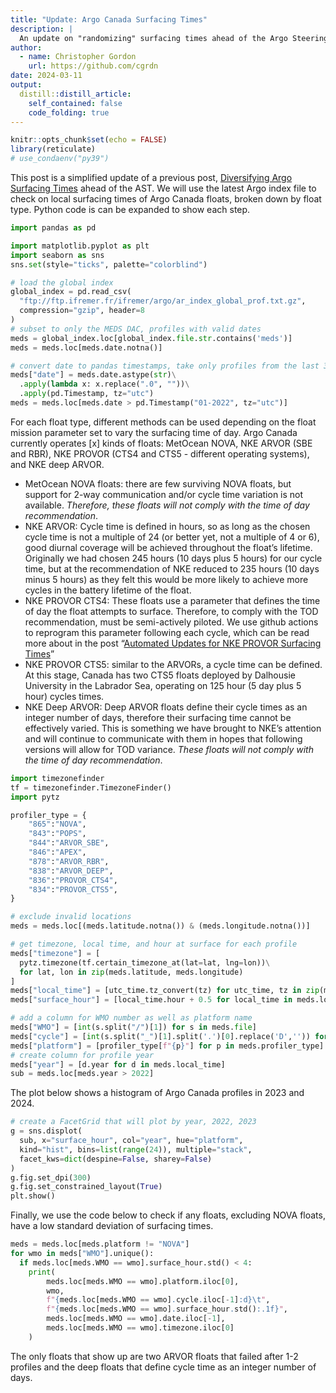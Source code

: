 ```yaml
---
title: "Update: Argo Canada Surfacing Times"
description: |
  An update on "randomizing" surfacing times ahead of the Argo Steering Team meeting. 
author:
  - name: Christopher Gordon
    url: https://github.com/cgrdn
date: 2024-03-11
output:
  distill::distill_article:
    self_contained: false
    code_folding: true
---
```



```r
knitr::opts_chunk$set(echo = FALSE)
library(reticulate)
# use_condaenv("py39")
```

This post is a simplified update of a previous post, [Diversifying Argo Surfacing Times](https://argocanada.github.io/blog/posts/2023-07-13-diversifying-argo-surfacing-times/) ahead of the AST. We will use the latest Argo index file to check on local surfacing times of Argo Canada floats, broken down by float type. Python code is can be expanded to show each step. 

```python
import pandas as pd

import matplotlib.pyplot as plt
import seaborn as sns
sns.set(style="ticks", palette="colorblind")

# load the global index
global_index = pd.read_csv(
  "ftp://ftp.ifremer.fr/ifremer/argo/ar_index_global_prof.txt.gz", 
  compression="gzip", header=8
)
# subset to only the MEDS DAC, profiles with valid dates
meds = global_index.loc[global_index.file.str.contains('meds')]
meds = meds.loc[meds.date.notna()]

# convert date to pandas timestamps, take only profiles from the last 3 years
meds["date"] = meds.date.astype(str)\
  .apply(lambda x: x.replace(".0", ""))\
  .apply(pd.Timestamp, tz="utc")
meds = meds.loc[meds.date > pd.Timestamp("01-2022", tz="utc")]
```

For each float type, different methods can be used depending on the float mission parameter set to vary the surfacing time of day. Argo Canada currently operates [x] kinds of floats: MetOcean NOVA, NKE ARVOR (SBE and RBR), NKE PROVOR (CTS4 and CTS5 - different operating systems), and NKE deep ARVOR. 

- MetOcean NOVA floats: there are few surviving NOVA floats, but support for 2-way communication and/or cycle time variation is not available. _Therefore, these floats will not comply with the time of day recommendation_.
- NKE ARVOR: Cycle time is defined in hours, so as long as the chosen cycle time is not a multiple of 24 (or better yet, not a multiple of 4 or 6), good diurnal coverage will be achieved throughout the float's lifetime. Originally we had chosen 245 hours (10 days plus 5 hours) for our cycle time, but at the recommendation of NKE reduced to 235 hours (10 days minus 5 hours) as they felt this would be more likely to achieve more cycles in the battery lifetime of the float. 
- NKE PROVOR CTS4: These floats use a parameter that defines the time of day the float attempts to surface. Therefore, to comply with the TOD recommendation, must be semi-actively piloted. We use github actions to reprogram this parameter following each cycle, which can be read more about in the post "[Automated Updates for NKE PROVOR Surfacing Times](https://argocanada.github.io/blog/posts/2023-10-18-automated-updates-for-nke-provor-surfacing-times/)"
- NKE PROVOR CTS5: similar to the ARVORs, a cycle time can be defined. At this stage, Canada has two CTS5 floats deployed by Dalhousie University in the Labrador Sea, operating on 125 hour (5 day plus 5 hour) cycles times. 
- NKE Deep ARVOR: Deep ARVOR floats define their cycle times as an integer number of days, therefore their surfacing time cannot be effectively varied. This is something we have brought to NKE's attention and will continue to communicate with them in hopes that following versions will allow for TOD variance. _These floats will not comply with the time of day recommendation_. 

```python
import timezonefinder
tf = timezonefinder.TimezoneFinder()
import pytz

profiler_type = {
    "865":"NOVA",
    "843":"POPS",
    "844":"ARVOR_SBE",
    "846":"APEX",
    "878":"ARVOR_RBR",
    "838":"ARVOR_DEEP",
    "836":"PROVOR_CTS4",
    "834":"PROVOR_CTS5",
}

# exclude invalid locations
meds = meds.loc[(meds.latitude.notna()) & (meds.longitude.notna())]

# get timezone, local time, and hour at surface for each profile
meds["timezone"] = [
  pytz.timezone(tf.certain_timezone_at(lat=lat, lng=lon))\
  for lat, lon in zip(meds.latitude, meds.longitude)
]
meds["local_time"] = [utc_time.tz_convert(tz) for utc_time, tz in zip(meds.date, meds.timezone)]
meds["surface_hour"] = [local_time.hour + 0.5 for local_time in meds.local_time]

# add a column for WMO number as well as platform name
meds["WMO"] = [int(s.split("/")[1]) for s in meds.file]
meds["cycle"] = [int(s.split("_")[1].split('.')[0].replace('D','')) for s in meds.file]
meds["platform"] = [profiler_type[f"{p}"] for p in meds.profiler_type]
# create column for profile year
meds["year"] = [d.year for d in meds.local_time]
sub = meds.loc[meds.year > 2022]
```

The plot below shows a histogram of Argo Canada profiles in 2023 and 2024. 

```python
# create a FacetGrid that will plot by year, 2022, 2023
g = sns.displot(
  sub, x="surface_hour", col="year", hue="platform", 
  kind="hist", bins=list(range(24)), multiple="stack", 
  facet_kws=dict(despine=False, sharey=False)
)
g.fig.set_dpi(300)
g.fig.set_constrained_layout(True)
plt.show()
```

Finally, we use the code below to check if any floats, excluding NOVA floats, have a low standard deviation of surfacing times. 

```python
meds = meds.loc[meds.platform != "NOVA"]
for wmo in meds["WMO"].unique():
  if meds.loc[meds.WMO == wmo].surface_hour.std() < 4:
    print(
        meds.loc[meds.WMO == wmo].platform.iloc[0],
        wmo, 
        f"{meds.loc[meds.WMO == wmo].cycle.iloc[-1]:d}\t",
        f"{meds.loc[meds.WMO == wmo].surface_hour.std():.1f}",
        meds.loc[meds.WMO == wmo].date.iloc[-1],
        meds.loc[meds.WMO == wmo].timezone.iloc[0]
    )
```

The only floats that show up are two ARVOR floats that failed after 1-2 profiles and the deep floats that define cycle time as an integer number of days. 
